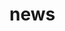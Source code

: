 # news


<ul className="grid grid-cols-1 md:grid-cols-2 lg:grid-cols-3 xl:grid-cols-4 gap-4 -ml-6">
<ReferenceCard
    title="globalnews"
    description="Global News."
    url="/v4/platform/reference/news/globalnews"
    command="true"
/>
</ul>
